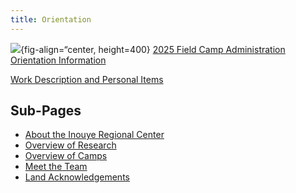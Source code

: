 ```yaml
---
title: Orientation
---
```

![](images/sealturtle.jpg){fig-align="center, height=400}
[2025  Field Camp Administration Orientation Information](https://docs.google.com/document/d/1Bpp3mNXCnenzvv5QP-cC7FCl6j9XCGtmd-cwbHcs7Qk/edit?usp=sharing){.external target="_blank"}


[Work Description and Personal Items](https://docs.google.com/document/d/1erMyXFjss5YYpeR4hi5D8_bPJoCjgndxFZOyxBdbgKA/edit?usp=sharing){.external target="_blank"}

## Sub-Pages

-   [About the Inouye Regional Center](https://pifsc-protected-species-division.github.io/PMNM-ARCamps-Manual/content/About_the_IRC.html)
-   [Overview of Research](https://pifsc-protected-species-division.github.io/PMNM-ARCamps-Manual/content/OverviewofResearch.html)
-   [Overview of Camps](https://pifsc-protected-species-division.github.io/PMNM-ARCamps-Manual/content/OverviewofCamps.html)
-   [Meet the Team](https://pifsc-protected-species-division.github.io/PMNM-ARCamps-Manual/content/MeettheTeam.html)
-   [Land Acknowledgements](https://pifsc-protected-species-division.github.io/PMNM-ARCamps-Manual/content/LandAcknowledgements.html)

